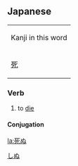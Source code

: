 ==Japanese==
[[Category:Japanese language|しぬ]]
{| align="right" border="0" cellpadding="4" cellspacing="0" style="border:1px solid #aaaaaa; margin-left:5px; margin-right:10px; font-size:8pt; text-align:center;" rules="all" frame="box"
| colspan="4" bgcolor="#f9f9f9" | Kanji in this word
|- style="font-size:12pt;"
! [[死]]
|}
===Verb===
{{t1verb|しぬ|[[shinu]]}}
# to [[die]]
====Conjugation====
{{ja-verbconj|死ぬ|死な|しな|shina|死に|しに|shini|死ぬ|しぬ|shinu|死ぬ|しぬ|shinu|死ね|しね|shine|死ね|しね|shine|死なれる|しなれる|shinareru|死なせる<br>死なす|しなせる<br>しなす|shinaseru<br>shinasu|死ねる|しねる|shineru|死のう|しのう|shinō|死なない|しなない|shinanai|死なず|しなず|shinazu|死にます|しにます|shinimasu|死んだ|しんだ|shinda|死んで|しんで|shinde|死ねば|しねば|shineba}}

[[la:死ぬ]]